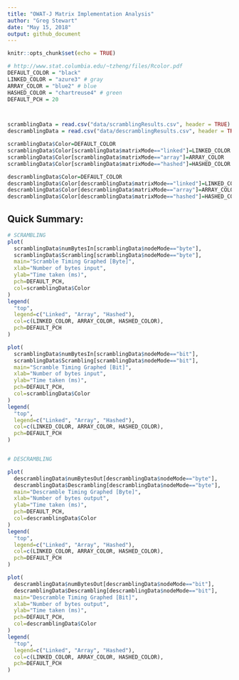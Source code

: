 ```yaml
---
title: "OWAT-J Matrix Implementation Analysis"
author: "Greg Stewart"
date: "May 15, 2018"
output: github_document
---
```

<!--
This script takes the runtime data from OWAT and performs analyis on the results.

In particular, it is comparing the different implementations of matrices used in the library.

It also outputs the best places for the runner to decide to run one implementation or another.

Author: Greg Stewart

Requires R markdown (install.packages("rmarkdown"))
-->

```r
knitr::opts_chunk$set(echo = TRUE)

# http://www.stat.columbia.edu/~tzheng/files/Rcolor.pdf
DEFAULT_COLOR = "black"
LINKED_COLOR = "azure3" # gray
ARRAY_COLOR = "blue2" # blue
HASHED_COLOR = "chartreuse4" # green
DEFAULT_PCH = 20



scramblingData = read.csv("data/scramblingResults.csv", header = TRUE)
descramblingData = read.csv("data/descramblingResults.csv", header = TRUE)

scramblingData$Color=DEFAULT_COLOR
scramblingData$Color[scramblingData$matrixMode=="linked"]=LINKED_COLOR
scramblingData$Color[scramblingData$matrixMode=="array"]=ARRAY_COLOR
scramblingData$Color[scramblingData$matrixMode=="hashed"]=HASHED_COLOR

descramblingData$Color=DEFAULT_COLOR
descramblingData$Color[descramblingData$matrixMode=="linked"]=LINKED_COLOR
descramblingData$Color[descramblingData$matrixMode=="array"]=ARRAY_COLOR
descramblingData$Color[descramblingData$matrixMode=="hashed"]=HASHED_COLOR


```

## Quick Summary:


```r

# SCRAMBLING
plot(
  scramblingData$numBytesIn[scramblingData$nodeMode=="byte"],
  scramblingData$Scrambling[scramblingData$nodeMode=="byte"],
  main="Scramble Timing Graphed [Byte]",
  xlab="Number of bytes input",
  ylab="Time taken (ms)",
  pch=DEFAULT_PCH,
  col=scramblingData$Color
)
legend(
  "top",
  legend=c("Linked", "Array", "Hashed"),
  col=c(LINKED_COLOR, ARRAY_COLOR, HASHED_COLOR),
  pch=DEFAULT_PCH
)

plot(
  scramblingData$numBytesIn[scramblingData$nodeMode=="bit"],
  scramblingData$Scrambling[scramblingData$nodeMode=="bit"],
  main="Scramble Timing Graphed [Bit]",
  xlab="Number of bytes input",
  ylab="Time taken (ms)",
  pch=DEFAULT_PCH,
  col=scramblingData$Color
)
legend(
  "top",
  legend=c("Linked", "Array", "Hashed"),
  col=c(LINKED_COLOR, ARRAY_COLOR, HASHED_COLOR),
  pch=DEFAULT_PCH
)


# DESCRAMBLING

plot(
  descramblingData$numBytesOut[descramblingData$nodeMode=="byte"],
  descramblingData$Descrambling[descramblingData$nodeMode=="byte"],
  main="Descramble Timing Graphed [Byte]",
  xlab="Number of bytes output",
  ylab="Time taken (ms)",
  pch=DEFAULT_PCH,
  col=descramblingData$Color
)
legend(
  "top",
  legend=c("Linked", "Array", "Hashed"),
  col=c(LINKED_COLOR, ARRAY_COLOR, HASHED_COLOR),
  pch=DEFAULT_PCH
)

plot(
  descramblingData$numBytesOut[descramblingData$nodeMode=="bit"],
  descramblingData$Descrambling[descramblingData$nodeMode=="bit"],
  main="Descramble Timing Graphed [Bit]",
  xlab="Number of bytes output",
  ylab="Time taken (ms)",
  pch=DEFAULT_PCH,
  col=descramblingData$Color
)
legend(
  "top",
  legend=c("Linked", "Array", "Hashed"),
  col=c(LINKED_COLOR, ARRAY_COLOR, HASHED_COLOR),
  pch=DEFAULT_PCH
)
```
